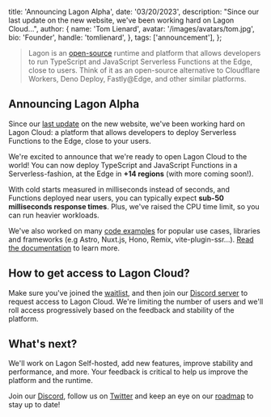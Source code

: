   title: 'Announcing Lagon Alpha',
  date: '03/20/2023',
  description: "Since our last update on the new website, we've been working hard on Lagon Cloud...",
  author: {
    name: 'Tom Lienard',
    avatar: '/images/avatars/tom.jpg',
    bio: 'Founder',
    handle: 'tomlienard',
  },
  tags: ['announcement'],
};

> Lagon is an [open-source](https://github.com/lagonapp/lagon) runtime and platform that allows developers to run TypeScript and JavaScript Serverless Functions at the Edge, close to users. Think of it as an open-source alternative to Cloudflare Workers, Deno Deploy, Fastly@Edge, and other similar platforms.

## Announcing Lagon Alpha

Since our [last update](/unveiling-the-new-website) on the new website, we've been working hard on Lagon Cloud: a platform that allows developers to deploy Serverless Functions to the Edge, close to your users.

We're excited to announce that we're ready to open Lagon Cloud to the world! You can now deploy TypeScript and JavaScript Functions in a Serverless-fashion, at the Edge in **+14 regions** (with more coming soon!).

With cold starts measured in milliseconds instead of seconds, and Functions deployed near users, you can typically expect **sub-50 milliseconds response times**. Plus, we've raised the CPU time limit, so you can run heavier workloads.

We've also worked on many [code examples](https://github.com/lagonapp/lagon/tree/main/examples) for popular use cases, libraries and frameworks (e.g Astro, Nuxt.js, Hono, Remix, vite-plugin-ssr...). [Read the documentation](https://docs.lagon.app/get-started) to learn more.

## How to get access to Lagon Cloud?

Make sure you've joined the [waitlist](https://tally.so/r/n9q1Rp), and then join our [Discord server](https://discord.lagon.dev) to request access to Lagon Cloud. We're limiting the number of users and we'll roll access progressively based on the feedback and stability of the platform.

## What's next?

We'll work on Lagon Self-hosted, add new features, improve stability and performance, and more. Your feedback is critical to help us improve the platform and the runtime.

Join our [Discord](https://discord.lagon.dev), follow us on [Twitter](https://twitter.com/lagonapp) and keep an eye on our [roadmap](https://github.com/orgs/lagonapp/projects/1) to stay up to date!
